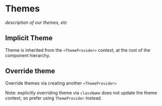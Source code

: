 
<Meta title="Themeing" />

# Themes

_description of our themes, etc_

## Implicit Theme

Theme is inherited from the `<ThemeProvider>` context, at the root of the component hierarchy.

## Override theme

Override themes via creating another `<ThemeProvider>`

Note: explicitly overriding theme via `className` does not update the theme context, so prefer using `ThemeProvider` instead.

<ThemingExample />
